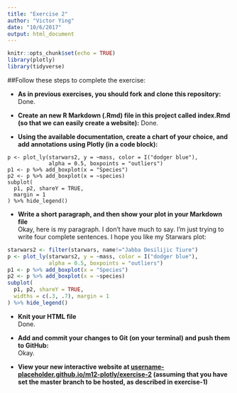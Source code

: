 ```yaml
---
title: "Exercise 2"
author: "Victor Ying"
date: "10/6/2017"
output: html_document
---
```


```r
knitr::opts_chunk$set(echo = TRUE)
library(plotly)
library(tidyverse)
```

##Follow these steps to complete the exercise:

* **As in previous exercises, you should fork and clone this repository:**
Done.

* **Create an new R Markdown (.Rmd) file in this project called index.Rmd (so that we can easily create a website):**
Done.

* **Using the available documentation, create a chart of your choice, and add annotations using Plotly (in a code block):**
```
p <- plot_ly(starwars2, y = ~mass, color = I("dodger blue"),
             alpha = 0.5, boxpoints = "outliers")
p1 <- p %>% add_boxplot(x = "Species")
p2 <- p %>% add_boxplot(x = ~species)
subplot(
  p1, p2, shareY = TRUE,
  margin = 1
) %>% hide_legend()
```

* **Write a short paragraph, and then show your plot in your Markdown file **  
Okay, here is my paragraph.  I don't have much to say.  I'm just trying to write four complete sentences.  I hope you like my Starwars plot:
```r
starwars2 <- filter(starwars, name!="Jabba Desilijic Tiure")
p <- plot_ly(starwars2, y = ~mass, color = I("dodger blue"),
             alpha = 0.5, boxpoints = "outliers")
p1 <- p %>% add_boxplot(x = "Species")
p2 <- p %>% add_boxplot(x = ~species)
subplot(
  p1, p2, shareY = TRUE,
  widths = c(.3, .7), margin = 1
) %>% hide_legend()
```


* **Knit your HTML file **  
Done.

* **Add and commit your changes to Git (on your terminal) and push them to GitHub:**  
Okay.

* **View your new interactive website at [username-placeholder.github.io/m12-plotly/exercise-2](http://username-placeholder.github.io/m12-plotly/exercise-2) (assuming that you have set the  master branch to be hosted, as described in exercise-1)**
